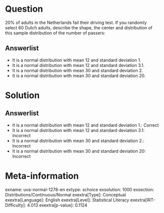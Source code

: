 Question
========

20% of adults in the Netherlands fail their driving test. If you randomly select 60 Dutch adults, describe the shape, the center and distribution of this sample distribution of the number of passers:

Answerlist
----------

* It is a normal distribution with mean 12 and standard deviation 1.
* It is a normal distribution with mean 12 and standard deviation 3.1.
* It is a normal distribution with mean 30 and standard deviation 2.
* It is a normal distribution with mean 30 and standard deviation 20.

Solution
========

Answerlist
----------

* It is a normal distribution with mean 12 and standard deviation 1.: Correct
* It is a normal distribution with mean 12 and standard deviation 3.1: Incorrect
* It is a normal distribution with mean 30 and standard deviation 2.: Incorrect
* It is a normal distribution with mean 30 and standard deviation 20: Incorrect

Meta-information
================
exname: uva-normal-1278-en
extype: schoice
exsolution: 1000
exsection: Distributions/Continuous/Normal
exextra[Type]: Conceptual
exextra[Language]: English
exextra[Level]: Statistical Literacy
exextra[IRT-Difficulty]: 4.013
exextra[p-value]: 0.1124
